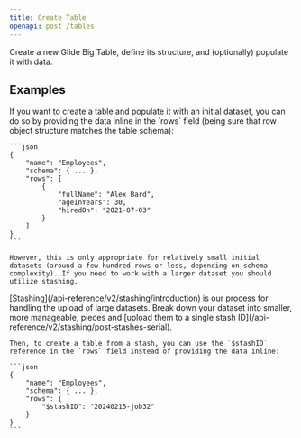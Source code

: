 ```yaml
---
title: Create Table
openapi: post /tables
---
```


Create a new Glide Big Table, define its structure, and (optionally) populate it with data.

## Examples

<AccordionGroup>
  <Accordion title="Create Table w/ Row Data">
    If you want to create a table and populate it with an initial dataset, you can do so by providing the data inline in the `rows` field (being sure that row object structure matches the table schema):

    ```json
    {
        "name": "Employees",
        "schema": { ... },
        "rows": [
            {
                "fullName": "Alex Bard",
                "ageInYears": 30,
                "hiredOn": "2021-07-03"
            }
        ]
    }
    ```

    However, this is only appropriate for relatively small initial datasets (around a few hundred rows or less, depending on schema complexity). If you need to work with a larger dataset you should utilize stashing.
  </Accordion>
  <Accordion title="Create Table from Stash">
    [Stashing](/api-reference/v2/stashing/introduction) is our process for handling the upload of large datasets. Break down your dataset into smaller, more manageable, pieces and [upload them to a single stash ID](/api-reference/v2/stashing/post-stashes-serial). 

    Then, to create a table from a stash, you can use the `$stashID` reference in the `rows` field instead of providing the data inline:

    ```json
    {
        "name": "Employees",
        "schema": { ... },
        "rows": {
            "$stashID": "20240215-job32"
        }
    }
    ```
  </Accordion>
</AccordionGroup>